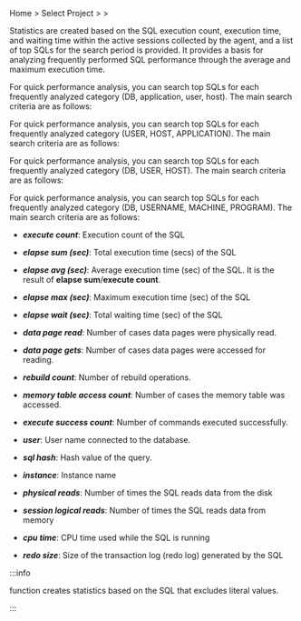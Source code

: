 Home &gt; Select Project &gt; <Cmdname sid="side_reportStat" className="uitext" /> &gt; <Cmdname sid="side_dbSqlStat" className="uitext" />

Statistics are created based on the SQL execution count, execution time, and waiting time within the active sessions collected by the agent, and a list of top SQLs for the search period is provided. It provides a basis for analyzing frequently performed SQL performance through the average and maximum execution time.

<InDoc product="postgresql">

For quick performance analysis, you can search top SQLs for each frequently analyzed category (DB, application, user, host). The main search criteria are as follows:

</InDoc>

<InDoc product="db2">

For quick performance analysis, you can search top SQLs for each frequently analyzed category (USER, HOST, APPLICATION). The main search criteria are as follows:

</InDoc>

<InDoc product="mysql">

For quick performance analysis, you can search top SQLs for each frequently analyzed category (DB, USER, HOST). The main search criteria are as follows:

</InDoc>

<InDoc product="oracle-pro,oracle">

For quick performance analysis, you can search top SQLs for each frequently analyzed category (DB, USERNAME, MACHINE, PROGRAM). The main search criteria are as follows:

</InDoc>

- **_execute count_**: Execution count of the SQL

- **_elapse sum (sec)_**: Total execution time (secs) of the SQL

- **_elapse avg (sec)_**: Average execution time (sec) of the SQL. It is the result of **elapse sum**/**execute count**.

- **_elapse max (sec)_**: Maximum execution time (sec) of the SQL

<Xclude product="mysql,mssql,mssql-v1,tibero">

- **_elapse wait (sec)_**: Total waiting time (sec) of the SQL

</Xclude>

<InDoc product="altibase">

- **_data page read_**: Number of cases data pages were physically read.

- **_data page gets_**: Number of cases data pages were accessed for reading.

- **_rebuild count_**: Number of rebuild operations.

- **_memory table access count_**: Number of cases the memory table was accessed.

- **_execute success count_**: Number of commands executed successfully.

- **_user_**: User name connected to the database.

- **_sql hash_**: Hash value of the query.

</InDoc>

<Xclude product="mssql,mssql-v1,tibero,cubrid,db2">

- **_instance_**: Instance name

</Xclude>

<InDoc product="oracle,oracle-pro">

- **_physical reads_**: Number of times the SQL reads data from the disk

- **_session logical reads_**: Number of times the SQL reads data from memory

</InDoc>

<InDoc product="oracle-pro">

- **_cpu time_**: CPU time used while the SQL is running

- **_redo size_**: Size of the transaction log (redo log) generated by the SQL

</InDoc>

:::info

<Cmdname sid="side_dbSqlStat" className="uitext" /> function creates statistics based on the SQL that excludes literal values.

:::
